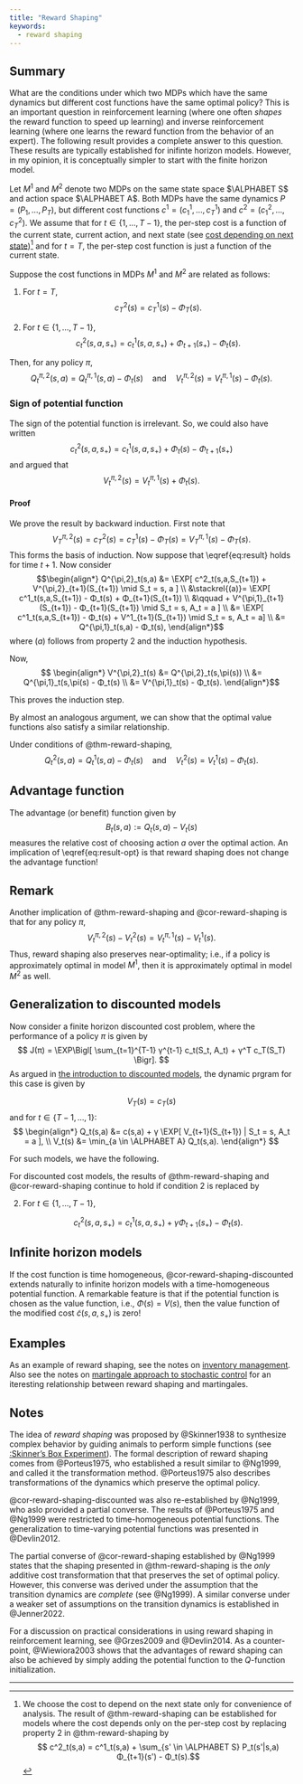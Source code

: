```yaml
---
title: "Reward Shaping"
keywords:
  - reward shaping
---
```


:::{.callout-note icon=false appearance="simple"}
# <i class="bi bi-journal-text text-primary"></i> Summary
What are the conditions under which two MDPs which have the same dynamics but
different cost functions have the same optimal policy? This is an important
question in reinforcement learning (where one often _shapes_ the reward
function to speed up learning) and inverse reinforcement learning (where one
learns the reward function from the behavior of an expert). The following
result provides a complete answer to this question. These results are
typically established for inifinte horizon models. However, in my opinion, it is conceptually simpler to start with the finite horizon model. 
:::

Let $M^1$ and $M^2$ denote two MDPs on the same state space $\ALPHABET S$ and
action space $\ALPHABET A$. Both MDPs have the same dynamics $P = (P_1, \dots,
P_T)$, but different cost functions $c^1
= (c^1_1, \dots, c^1_T)$ and $c^2 = (c^2_1, \dots, c^2_T)$. We assume that for
$t \in \{1, \dots, T-1\}$, the per-step cost is a function of the current
state, current action, and next state (see [cost depending on next
state](../mdp-functional#cost-depends-on-next-state))[^1] and for $t = T$, the
per-step cost function is just a function of the current state. 

[^1]: We choose the cost to depend on the next state only for convenience of
analysis. The result of @thm-reward-shaping can be established for models where
the cost depends only on the per-step cost by replacing property 2 in
@thm-reward-shaping by
$$ c^2_t(s,a) = c^1_t(s,a) + \sum_{s' \in \ALPHABET S} P_t(s'|s,a) Φ_{t+1}(s') -
Φ_t(s).$$

::: {#thm-reward-shaping}
Suppose the cost functions in MDPs $M^1$ and $M^2$ are related as follows:

1. For $t = T$,
$$ c^2_T(s) = c^1_T(s) - Φ_T(s).  $$

2. For $t \in \{1, \dots, T-1\}$, 
$$ c^2_t(s,a,s_{+}) = c^1_t(s,a,s_{+}) +  Φ_{t+1}(s_{+}) - Φ_t(s). $$

Then, for any policy $π$,
$$\begin{equation}\label{eq:result}
    Q^{\pi,2}_t(s,a) = Q^{\pi,1}_t(s,a) - Φ_t(s)
    \quad\text{and}\quad
    V^{\pi,2}_t(s) = V^{\pi,1}_t(s) - Φ_t(s).
\end{equation}$$
:::

::: {.callout-tip}
### Sign of potential function
The sign of the potential function is irrelevant. So, we could also
have written
   $$ c^2_t(s,a,s_{+}) = c^1_t(s,a,s_{+}) +  Φ_t(s) - Φ_{t+1}(s_{+}) $$
and argued that 
$$  V^{\pi,2}_t(s) = V^{\pi,1}_t(s) + Φ_t(s).$$
:::

::: {.callout-note collapse="true"}
#### Proof {-}
We prove the result by backward induction. First note that
$$
  V^{\pi,2}_T(s) = c^2_T(s) = c^1_T(s) - Φ_T(s) = V^{\pi,1}_T(s) - Φ_T(s).
$$
This forms the basis of induction. Now suppose that \\eqref{eq:result} holds for
time $t+1$. Now consider
$$\begin{align*}
Q^{\pi,2}_t(s,a) &= \EXP[ c^2_t(s,a,S_{t+1}) + V^{\pi,2}_{t+1}(S_{t+1}) \mid S_t
= s, a ]
\\
&\stackrel{(a)}= \EXP[ c^1_t(s,a,S_{t+1}) - Φ_t(s) + Φ_{t+1}(S_{t+1}) \\
&\qquad + V^{\pi,1}_{t+1}(S_{t+1}) - Φ_{t+1}(S_{t+1}) \mid S_t = s, A_t = a ] \\
&= \EXP[ c^1_t(s,a,S_{t+1}) - Φ_t(s) + V^1_{t+1}(S_{t+1}) \mid
S_t = s, A_t = a] \\
&= Q^{\pi,1}_t(s,a) - Φ_t(s),
\end{align*}$$
where $(a)$ follows from property 2 and the induction hypothesis.

Now, 
$$ \begin{align*}
  V^{\pi,2}_t(s) &= Q^{\pi,2}_t(s,\pi(s)) \\
  &= Q^{\pi,1}_t(s,\pi(s) - Φ_t(s) \\ 
  &= V^{\pi,1}_t(s) - Φ_t(s). 
\end{align*}$$

This proves the induction step.
:::

By almost an analogous argument, we can show that the optimal value functions
also satisfy a similar relationship.

::: {#cor-reward-shaping}
Under conditions of @thm-reward-shaping,
  $$\begin{equation}\label{eq:result-opt}
      Q^{2}_t(s,a) = Q^{1}_t(s,a) - Φ_t(s)
      \quad\text{and}\quad
      V^{2}_t(s) = V^{1}_t(s) - Φ_t(s).
  \end{equation}$$
:::

::: {.callout-tip}
## Advantage function
The advantage (or benefit) function given by
   $$ B_t(s,a) := Q_t(s,a) - V_t(s) $$
measures the relative cost of choosing action $a$ over the optimal action.
An implication of \\eqref{eq:result-opt} is that reward shaping does not
change the advantage function!
:::

::: {.callout-tip}
# Remark 

Another implication of @thm-reward-shaping and @cor-reward-shaping is that
for any policy $π$, 
$$ V^{\pi,2}_t(s) - V^{2}_t(s) = V^{\pi,1}_t(s) - V^1_t(s). $$
Thus, reward shaping also preserves near-optimality; i.e., if a policy is
approximately optimal in model $M^1$, then it is approximately optimal in
model $M^2$ as well. 
:::

## Generalization to discounted models

Now consider a finite horizon discounted cost problem, where the performance
of a policy $π$ is given by 
$$ 
J(π) = \EXP\Bigl[ \sum_{t=1}^{T-1} γ^{t-1} c_t(S_t, A_t) + γ^T c_T(S_T)
       \Bigr]. 
$$
As argued in [the introduction to discounted models][discounted], the dynamic
prgram for this case is given by 

$$ V_{T}(s) = c_T(s) $$
and for $t \in \{T-1, \dots, 1\}$:
$$ \begin{align*}
  Q_t(s,a) &= c(s,a) + γ \EXP[ V_{t+1}(S_{t+1}) | S_t = s, A_t = a ], \\
  V_t(s) &= \min_{a \in \ALPHABET A} Q_t(s,a).
\end{align*} $$

[discounted]: intro.html#discounted-cost

For such models, we have the following.

:::{#cor-reward-shaping-discounted}
For discounted cost models, the results of @thm-reward-shaping
and @cor-reward-shaping continue to hold if condition 2 is
replaced by

2.  For $t \in \{1, \dots, T-1\}$,

    $$ c^2_t(s,a,s_{+}) = c^1_t(s,a,s_{+}) + γ Φ_{t+1}(s_{+}) - Φ_t(s). $$
:::


::: {.callout-tip}

## Infinite horizon models

If the cost function is time homogeneous, @cor-reward-shaping-discounted extends naturally to infinite horizon models with a time-homogeneous potential function. A remarkable feature is that if the potential function is chosen as the value function, i.e., $Φ(s) = V(s)$, then the value function of the modified cost $\tilde c(s,a,s_{+})$ is zero!
:::


[martingale]: ../../inf-mdp/martingale-approach

## Examples

As an example of reward shaping, see the notes on [inventory
management][inventory]. Also see the notes on [martingale approach to stochastic
control][martingale] for an iteresting relationship between reward shaping and
martingales.

## Notes {-}

The idea of _reward shaping_ was proposed by @Skinner1938 to synthesize
complex behavior by guiding animals to perform simple functions (see
[:Skinner's Box
Experiment](https://en.wikipedia.org/wiki/Operant_conditioning_chamber)). The
formal description of reward shaping comes from @Porteus1975, who established
a result similar to @Ng1999, and called it the transformation method.
@Porteus1975 also describes transformations of the dynamics which preserve the
optimal policy.

@cor-reward-shaping-discounted was also re-established by @Ng1999, who aslo provided a
partial converse. The results of @Porteus1975 and @Ng1999 were restricted to
time-homogeneous potential functions. The generalization to time-varying
potential functions was presented in @Devlin2012. 

The partial converse of @cor-reward-shaping established by @Ng1999 states that
the shaping presented in @thm-reward-shaping is the _only_ additive cost
transformation that that preserves the set of optimal policy. However, this
converse was derived under the assumption that the transition dynamics are
_complete_ (see @Ng1999). A similar converse under a weaker set of assumptions
on the transition dynamics is established in @Jenner2022. 

For a discussion on practical considerations in using reward shaping in
reinforcement learning, see @Grzes2009 and @Devlin2014. As a counter-point,
@Wiewiora2003 shows that the advantages of reward shaping can also be achieved
by simply adding the potential function to the $Q$-function initialization. 



[inventory]: ../../inf-mdp/inventory-management

---

